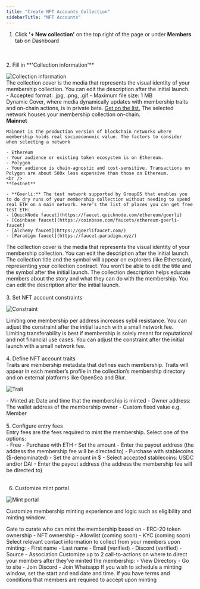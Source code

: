 ```yaml
---
title: "Create NFT Accounts Collection"
sidebarTitle: "NFT Accounts"
---
```



1. Click **'+ New collection'** on the top right of the page or under **Members** tab on Dashboard
<br />
<br />
2. Fill in **'Collection information'**

![Collection information](https://station-images.nyc3.digitaloceanspaces.com/b1e4cfa5-98c0-474e-8c21-6f2e60c4183f.png)
<br />
<AccordionGroup>
  <Accordion title="Collection cover">
    The collection cover is the media that represents the visual identity of your membership collection. You can edit the description after the initial launch.
    <br />
    - Accepted format: .jpg, .png, .gif
    - Maximum file size: 1 MB
    <br />
    Dynamic Cover, where media dynamically updates with membership traits and on-chain actions, is in private beta. [Get on the list.](https://6vdcjqzyfj3.typeform.com/to/x3xer1Rs)
  </Accordion>
   <Accordion title="Network">
    The selected network houses your membership collection on-chain. 
    <br />
    **Mainnet**

    Mainnet is the production version of blockchain networks where membership holds real socioeconomic value. The factors to consider when selecting a network 

    - Ethereum
    - Your audience or existing token ecosystem is on Ethereum.
    - Polygon
    - Your audience is chain-agnostic and cost-sensitive. Transactions on Polygon are about 500x less expensive than those on Ethereum.
    <br />
    **Testnet**

    - **Goerli:** The test network supported by GroupOS that enables you to do dry runs of your membership collection without needing to spend real ETH on a main network. Here’s the list of places you can get free test ETH:
    - [QuickNode faucet](https://faucet.quicknode.com/ethereum/goerli)
    - [Coinbase faucet](https://coinbase.com/faucets/ethereum-goerli-faucet)
    - [Alchemy faucet](https://goerlifaucet.com/)
    - [Paradigm faucet](https://faucet.paradigm.xyz/)
  </Accordion>
  <Accordion title="Collection title and symbol">
    The collection cover is the media that represents the visual identity of your membership collection. You can edit the description after the initial launch.
    The collection title and the symbol will appear on explorers (like Etherscan), representing your collection contract. You won’t be able to edit the title and the symbol after the initial launch.
  </Accordion>
  <Accordion title="Collection description">
    The collection description helps educate members about the story and what they can do with the membership. You can edit the description after the initial launch.
  </Accordion>
</AccordionGroup>

<br />
<br />
3. Set NFT account constraints

![Constraint](https://station-images.nyc3.digitaloceanspaces.com/c9723112-8981-44e8-b073-8eae1aae55d4.png)

<AccordionGroup>
    <Accordion title="One membership account per address">
        Limiting one membership per address increases sybil resistance. You can adjust the constraint after the initial launch with a small network fee. 
    </Accordion>
    <Accordion title="Transferability">
        Limiting transferability is best if membership is solely meant for reputational and not financial use cases. You can adjust the constraint after the initial launch with a small network fee. 
    </Accordion>
</AccordionGroup>

<br />
<br />
4. Define NFT account traits
<br />
Traits are membership metadata that defines each membership. Traits will appear in each member’s profile in the collection’s membership directory and on external platforms like OpenSea and Blur.

![Trait](![Constraint](https://station-images.nyc3.digitaloceanspaces.com/c9723112-8981-44e8-b073-8eae1aae55d4.png))

<Accordion title="Trait value">
    - Minted at: Date and time that the membership is minted
    - Owner address: The wallet address of the membership owner
    - Custom fixed value e.g. Member
</Accordion>

<br />
<br />
5. Configure entry fees
<br />
Entry fees are the fees required to mint the membership. Select one of the options:
<br />
- Free
- Purchase with ETH
    - Set the amount
    - Enter the payout address (the address the membership fee will be directed to)
- Purchase with stablecoins ($-denominated)
    - Set the amount in $
    - Select accepted stablecoins: USDC and/or DAI
    - Enter the payout address (the address the membership fee will be directed to)

<br />
<br />

6. Customize mint portal 

![Mint portal](https://station-images.nyc3.digitaloceanspaces.com/a5621e2a-f060-4b59-9834-a3c09cee1d6c.png)

Customize membership minting experience and logic such as eligibility and minting window.

<AccordionGroup>
    <Accordion title="Eligibility">
        Gate to curate who can mint the membership based on
        - ERC-20 token ownership
        - NFT ownership
        - Allowlist (coming soon)
        - KYC (coming soon) 
    </Accordion>
    <Accordion title="Member information">
        Select relevant contact information to collect from your members upon minting:
        - First name
        - Last name
        - Email (verified)
        - Discord (verified)
        - Source
        - Association
    </Accordion>
    <Accordion title="Call-to-actions">
        Customize up to 2 call-to-actions on where to direct your members after they’ve minted the membership:
        - View Directory
        - Go to site
        - Join Discord
        - Join Whatsapp
    </Accordion>
    <Accordion title="Minting window">
        If you wish to schedule a minting window, set the start and end date and time.
    </Accordion>
    <Accordion title="Terms & conditions">
        If you have terms and conditions that members are required to accept upon minting
    </Accordion>
</AccordionGroup>

